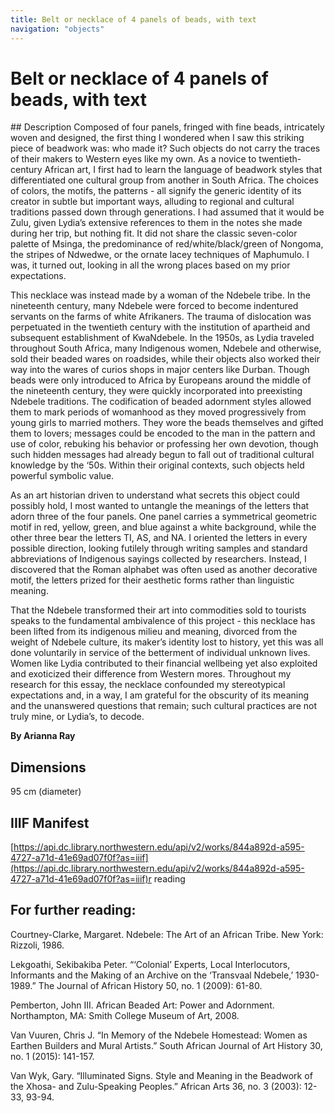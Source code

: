 ```yaml
---
title: Belt or necklace of 4 panels of beads, with text
navigation: "objects"
---
```

# Belt or necklace of 4 panels of beads, with text
<Viewer options = "showTitle: false" iiifContent="https://api.dc.library.northwestern.edu/api/v2/works/844a892d-a595-4727-a71d-41e69ad07f0f?as=iiif" />
## Description
Composed of four panels, fringed with fine beads, intricately woven and designed, the first thing I wondered when I saw this striking piece of beadwork was: who made it? Such objects do not carry the traces of their makers to Western eyes like my own. As a novice to twentieth-century African art, I first had to learn the language of beadwork styles that differentiated one cultural group from another in South Africa. The choices of colors, the motifs, the patterns - all signify the generic identity of its creator in subtle but important ways, alluding to regional and cultural traditions passed down through generations. I had assumed that it would be Zulu, given Lydia’s extensive references to them in the notes she made during her trip, but nothing fit. It did not share the classic seven-color palette of Msinga, the predominance of red/white/black/green of Nongoma, the stripes of Ndwedwe, or the ornate lacey techniques of Maphumulo. I was, it turned out, looking in all the wrong places based on my prior expectations. 

This necklace was instead made by a woman of the Ndebele tribe. In the nineteenth century, many Ndebele were forced to become indentured servants on the farms of white Afrikaners. The trauma of dislocation was perpetuated in the twentieth century with the institution of apartheid and subsequent establishment of KwaNdebele. In the 1950s, as Lydia traveled throughout South Africa, many Indigenous women, Ndebele and otherwise, sold their beaded wares on roadsides, while their objects also worked their way into the wares of curios shops in major centers like Durban. Though beads were only introduced to Africa by Europeans around the middle of the nineteenth century, they were quickly incorporated into preexisting Ndebele traditions. The codification of beaded adornment styles allowed them to mark periods of womanhood as they moved progressively from young girls to married mothers. They wore the beads themselves and gifted them to lovers; messages could be encoded to the man in the pattern and use of color, rebuking his behavior or professing her own devotion, though such hidden messages had already begun to fall out of traditional cultural knowledge by the ‘50s. Within their original contexts, such objects held powerful symbolic value.

As an art historian driven to understand what secrets this object could possibly hold, I most wanted to untangle the meanings of the letters that adorn three of the four panels. One panel carries a symmetrical geometric motif in red, yellow, green, and blue against a white background, while the other three bear the letters TI, AS, and NA. I oriented the letters in every possible direction, looking futilely through writing samples and standard abbreviations of Indigenous sayings collected by researchers. Instead, I discovered that the Roman alphabet was often used as another decorative motif, the letters prized for their aesthetic forms rather than linguistic meaning. 

That the Ndebele transformed their art into commodities sold to tourists speaks to the fundamental ambivalence of this project - this necklace has been lifted from its indigenous milieu and meaning, divorced from the weight of Ndebele culture, its maker’s identity lost to history, yet this was all done voluntarily in service of the betterment of individual unknown lives. Women like Lydia contributed to their financial wellbeing yet also exploited and exoticized their difference from Western mores. Throughout my research for this essay, the necklace confounded my stereotypical expectations and, in a way, I am grateful for the obscurity of its meaning and the unanswered questions that remain; such cultural practices are not truly mine, or Lydia’s, to decode. 

<strong>By Arianna Ray </strong>
## Dimensions
95 cm (diameter)
## IIIF Manifest
[https://api.dc.library.northwestern.edu/api/v2/works/844a892d-a595-4727-a71d-41e69ad07f0f?as=iiif](https://api.dc.library.northwestern.edu/api/v2/works/844a892d-a595-4727-a71d-41e69ad07f0f?as=iiif)r reading

## For further reading:
Courtney-Clarke, Margaret. Ndebele: The Art of an African Tribe. New York: Rizzoli, 1986.

Lekgoathi, Sekibakiba Peter. “‘Colonial’ Experts, Local Interlocutors, Informants and the Making of an Archive on the ‘Transvaal Ndebele,’ 1930-1989.” The Journal of African History 50, no. 1 (2009): 61-80.

Pemberton, John III. African Beaded Art: Power and Adornment. Northampton, MA: Smith College Museum of Art, 2008.

Van Vuuren, Chris J. “In Memory of the Ndebele Homestead: Women as Earthen Builders and Mural Artists.” South African Journal of Art History 30, no. 1 (2015): 141-157.

Van Wyk, Gary. “Illuminated Signs. Style and Meaning in the Beadwork of the Xhosa- and Zulu-Speaking Peoples.” African Arts 36, no. 3 (2003): 12-33, 93-94.
